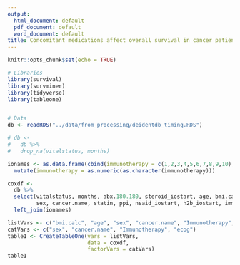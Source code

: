```yaml
---
output:
  html_document: default
  pdf_document: default
  word_document: default
title: Concomitant medications affect overall survival in cancer patients undergoing immunotherapy
---
```


```r
knitr::opts_chunk$set(echo = TRUE)

# Libraries
library(survival)
library(survminer)
library(tidyverse)
library(tableone)



```

```r
# Data
db <- readRDS("../data/from_processing/deidentdb_timing.RDS")

# db <- 
#   db %>%
#   drop_na(vitalstatus, months)
```




```r
ionames <- as.data.frame(cbind(immunotherapy = c(1,2,3,4,5,6,7,8,9,10), Immunotherapy = c("Nivolumab", "Pembrolizumab", "Atezolizumab", "Ipilimumab", "Nivo + Ipi", "Medi4736 + Tremelimumab", "Tremelimumab", "Nivo + Chemo", "MEDI4736, durvalumab", "Other"))) %>%
  mutate(immunotherapy = as.numeric(as.character(immunotherapy)))

coxdf <- 
  db %>%
  select(vitalstatus, months, abx.180.180, steroid_iostart, age, bmi.calc, ecog,
         sex, cancer.name, statin, ppi, nsaid_iostart, h2b_iostart, immunotherapy, other_io) %>%
  left_join(ionames)
```

```r
listVars <- c("bmi.calc", "age", "sex", "cancer.name", "Immunotherapy", "ecog")
catVars <- c("sex", "cancer.name", "Immunotherapy", "ecog")
table1 <- CreateTableOne(vars = listVars,
                         data = coxdf,
                         factorVars = catVars)
table1
```



